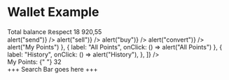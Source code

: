 

<Meta title="Example/Wallet" />

# Wallet Example

<div className="bg-gray-100 w-full h-full p-4 space-y-4">
    <div className="space-y-0.5">
        <Card roundType="top">
            <div className="flex items-center space-x-4">
                <div>
                    <Glyph size="xl" chars="ℝ" isOutline isStatic />
                </div>
                <div>
                    <Text size="xs">Total balance ℝespect</Text>
                    <Text size="3xl" type="strong" bold>
                        18 920,55
                    </Text>
                </div>
                <div className="flex flex-1 px-8 space-x-8">
                    <ActionButton
                        label="Send"
                        Icon={BsArrowUp}
                        onClick={() => alert("send")}
                    />
                    <ActionButton
                        label="Sell"
                        Icon={BsCurrencyDollar}
                        disabled
                        onClick={() => alert("sell")}
                    />
                    <ActionButton
                        label="Buy"
                        Icon={BsPlusLg}
                        onClick={() => alert("buy")}
                    />
                    <ActionButton
                        label="Convert"
                        Icon={FaExchangeAlt}
                        onClick={() => alert("convert")}
                    />
                </div>
            </div>
        </Card>
        <Card roundType="bottom" noPadding>
            <Tabs
                selectedIndex={0}
                options={[
                    { label: "My Points", onClick: () => alert("My Points") },
                    { label: "All Points", onClick: () => alert("All Points") },
                    {
                        label: "History",
                        onClick: () => alert("History"),
                    },
                ]}
            />
        </Card>
    </div>
    <Card>
        <div className="flex w-full justify-between">
            <Text size="xl" bold>
                <Text size="xl" type="strong" span>
                    My Points:
                </Text>{" "}
                32
            </Text>
            <a href="#" className="text-2xl text-gray-400">
                <FaCog />
            </a>
        </div>
        <div>+++ Search Bar goes here +++</div>
    </Card>
</div>
